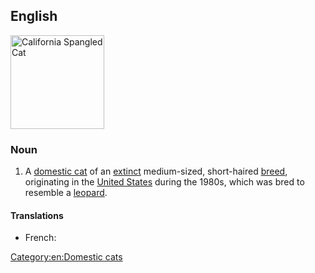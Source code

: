 ==English==
[[Image:Star Spangled Cat.jpg|thumb|right|150px|California Spangled Cat]]
{{wikipedia}}
{{commonscat|Star Spangled Cat}}

===Noun===
{{en-noun|head=[[California]] [[spangled|Spangled]] [[cat|Cat]]}}

# A [[domestic cat]] of an [[extinct]] medium-sized, short-haired [[breed]], originating in the [[United States]] during the 1980s, which was bred to resemble a [[leopard]].

====Translations====
{{trans-top|cat breed}}
* French: {{t|fr|Californian spangled|m}}
{{trans-mid}}
{{trans-bottom}}

[[Category:en:Domestic cats]]